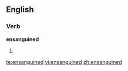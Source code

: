 ==English==

===Verb===
'''ensanguined'''

# {{past of|[[ensanguine]]}}

[[te:ensanguined]]
[[vi:ensanguined]]
[[zh:ensanguined]]